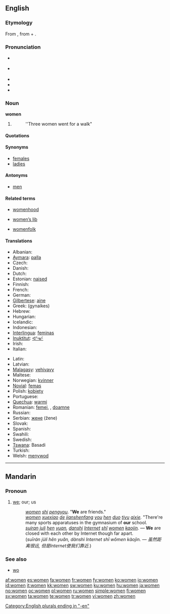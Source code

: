 ==English==

{{rank|speak|land|why|357|women|cried|general|king}}

===Etymology===
From {{etyl|ang}} {{term|wifmenn|wīfmenn}}, from {{term|wif|wīf|xs=ang}} + {{term|menn||xs=ang}}.

===Pronunciation===
* {{a|RP}} {{IPA|/ˈwɪmɪn/}}
* {{a|US}} {{IPA|/ˈwɪmən/}}
* {{audio|en-uk-women.ogg|Audio (UK)}}
* {{rhymes|ɪmɪn}}
* {{hyphenation|wom|en}}

===Noun===
'''women''' {{p}}

# {{irregular plural of|woman#English|woman}}
#: ''Three women went for a walk"

====Quotations====
{{seecites}}

====Synonyms====
* [[females]]
* [[ladies]]

====Antonyms====
* [[men]]

====Related terms====
{{rel-top3|Related terms}}
* [[womenhood]]
{{rel-mid3}}
* [[women's lib|women’s lib]]
{{rel-mid3}}
* [[womenfolk]]
{{rel-bottom}}

====Translations====
{{trans-top|Plural of woman}}
* Albanian: {{t-|sq|gra|xs=Albanian}}
* [[Aymara]]: [[palla]]
* Czech: {{t+|cs|ženy}}
* Danish: {{t-|da|damer}}
* Dutch: {{t-|nl|vrouwen}}
* Estonian: [[naised]]
* Finnish: {{t-|fi|naiset}}
* French: {{t+|fr|femmes}}
* German: {{t+|de|Frauen}}
* [[Gilbertese]]: [[aine]]
* Greek: {{t|el|γυναίκες|f|p|sc=Grek}} (gynaíkes)
* Hebrew: {{t-|he|נשים|sc=Hebr}}
* Hungarian: {{t+|hu|nők}}
* Icelandic: {{t-|is|konur}}
* Indonesian: {{t+|id|wanita|xs=Indonesian}}
* [[Interlingua]]: [[feminas]]
* [[Inuktitut]]: [[ᐊᕐᓀᑦ]]
* Irish: {{t+|ga|mná|xs=Irish}}
* Italian: {{t+|it|donne}}
{{trans-mid}}
* Latin: {{t-|la|feminae}}
* Latvian: {{t-|lv|damas|xs=Latvian}}
* [[Malagasy]]: [[vehivavy]]
* Maltese: {{t-|mt|mara|xs=Maltese}}
* Norwegian: [[kvinner]]
* [[Novial]]: [[femas]]
* Polish: [[kobiety]]
* Portuguese: {{t+|pt|mulheres}}
* [[Quechua]]: [[warmi]]
* Romanian: [[femei]], {{f|p}}, [[doamne]] {{f|p}}
* Russian: {{t-|ru|женщины|sc=Cyrl}}
* Serbian: [[женe]] (žene)
* Slovak: {{t-|sk|ženy}}
* Spanish: {{t-|es|mujeres}}
* Swahili: {{t+|sw|wanawake|xs=Swahili}}
* Swedish: {{t+|sv|kvinnor}}
* [[Tswana]]: Basadi
* Turkish: {{t-|tr|bayanlar}}
* Welsh: [[menywod]] {{f}}{{p}}
{{trans-bottom}}

[[Category:English plurals ending in "-en"]]

----

==Mandarin==

===Pronoun===
{{cmn-pronoun|p|pin=wǒmen|pint=wo3men|tra=我們|sim=我们}}

# [[we]]; our; us
#: ''[[women]] [[shi]] [[pengyou]]''.  "'''We''' are friends."
#: ''[[women]] [[xuexiao]] [[de]] [[jianshenfang]] [[you]] [[hen]] [[duo]] [[tiyu]] [[qixie]].''  "There're many sports apparatuses in the gymnasium of '''our''' school.
#: ''[[suiran]] [[juli]] [[hen]] [[yuan]], [[danshi]] [[Internet]] [[shi|shǐ]] [[women]] [[kaojin]].'' &mdash; '''We''' are closed with each other by Internet though far apart.
#: (''suīrán jùlí hěn yuǎn, dànshì Internet shǐ wǒmen kàojìn. &mdash; 虽然距离很远, 但是Internet使我们靠近.'')

===See also===
* [[wo]]

[[af:women]]
[[es:women]]
[[fa:women]]
[[fr:women]]
[[fy:women]]
[[ko:women]]
[[io:women]]
[[id:women]]
[[it:women]]
[[kk:women]]
[[sw:women]]
[[ku:women]]
[[hu:women]]
[[ja:women]]
[[no:women]]
[[oc:women]]
[[pl:women]]
[[ru:women]]
[[simple:women]]
[[fi:women]]
[[sv:women]]
[[ta:women]]
[[te:women]]
[[tr:women]]
[[vi:women]]
[[zh:women]]